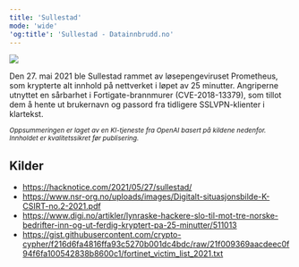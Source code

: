 ```yaml
---
title: 'Sullestad'
mode: 'wide'
'og:title': 'Sullestad - Datainnbrudd.no'
---
```


<Frame>
<img src="/images/sullestad.png" noZoom/>
</Frame>

Den 27. mai 2021 ble Sullestad rammet av løsepengeviruset Prometheus, som krypterte alt innhold på nettverket i løpet av 25 minutter. Angriperne utnyttet en sårbarhet i Fortigate-brannmurer (CVE-2018-13379), som tillot dem å hente ut brukernavn og passord fra tidligere SSLVPN-klienter i klartekst.

<sup><i>Oppsummeringen er laget av en KI-tjeneste fra OpenAI basert på kildene nedenfor. Innholdet er kvalitetssikret før publisering.</i></sup>

## Kilder
- https://hacknotice.com/2021/05/27/sullestad/
- https://www.nsr-org.no/uploads/images/Digitalt-situasjonsbilde-K-CSIRT-no.2-2021.pdf
- https://www.digi.no/artikler/lynraske-hackere-slo-til-mot-tre-norske-bedrifter-inn-og-ut-ferdig-kryptert-pa-25-minutter/511013
- https://gist.githubusercontent.com/crypto-cypher/f216d6fa4816ffa93c5270b001dc4bdc/raw/21f009369aacdeec0f94f6fa100542838b8600c1/fortinet_victim_list_2021.txt
